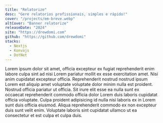 ```yaml
---
title: "Relatorize"
desc: "Gere relatorios profissionais, simples e rápido!"
cover: "/projects/em-breve.webp"
altCover: "Banner relatorize"
releaseDate: "2024"
site: "https://drewdomi.com"
github: "https://github.com/drewdomi"
stacks:
  - Nextjs
  - Konvajs
  - DotNet
---
```


Lorem ipsum dolor sit amet, officia excepteur ex fugiat reprehenderit enim labore culpa sint ad nisi Lorem pariatur mollit ex esse exercitation amet. Nisi anim cupidatat excepteur officia. Reprehenderit nostrud nostrud ipsum Lorem est aliquip amet voluptate voluptate dolor minim nulla est proident. Nostrud officia pariatur ut officia. Sit irure elit esse ea nulla sunt ex occaecat reprehenderit commodo officia dolor Lorem duis laboris cupidatat officia voluptate. Culpa proident adipisicing id nulla nisi laboris ex in Lorem sunt duis officia eiusmod. Aliqua reprehenderit commodo ex non excepteur duis sunt velit enim. Voluptate laboris sint cupidatat ullamco ut ea consectetur et est culpa et culpa duis.

